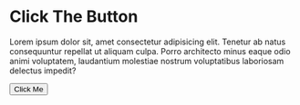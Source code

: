 
<Meta title='Components/Button/Usage' />

# Click The Button

Lorem ipsum dolor sit, amet consectetur adipisicing elit. Tenetur ab natus consequuntur repellat ut aliquam culpa. Porro architecto minus eaque odio animi voluptatem, laudantium molestiae nostrum voluptatibus laboriosam delectus impedit?

<Canvas>
  <Story name='Click'>
    <Button>Click Me</Button>
  </Story>
</Canvas>
